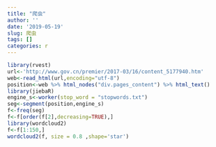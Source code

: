 ```yaml
---
title: "爬虫"
author: ''
date: '2019-05-19'
slug: 爬虫
tags: []
categories: r
---
```

```r
library(rvest)
url<-'http://www.gov.cn/premier/2017-03/16/content_5177940.htm'
web<-read_html(url,encoding="utf-8")
position<-web %>% html_nodes("div.pages_content") %>% html_text()
library(jiebaR)
engine_s<-worker(stop_word = "stopwords.txt")
seg<-segment(position,engine_s)
f<-freq(seg)
f<-f[order(f[2],decreasing=TRUE),]
library(wordcloud2)
f<-f[1:150,]
wordcloud2(f, size = 0.8 ,shape='star') 
```


